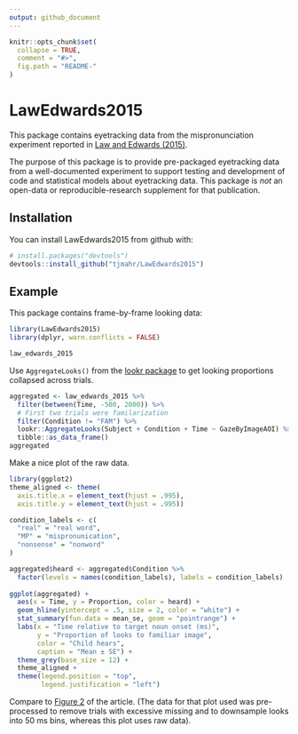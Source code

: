 ```yaml
---
output: github_document
---
```


<!-- README.md is generated from README.Rmd. Please edit that file -->

```r
knitr::opts_chunk$set(
  collapse = TRUE,
  comment = "#>",
  fig.path = "README-"
)
```

# LawEdwards2015

This package contains eyetracking data from the mispronunciation experiment
reported in [Law and Edwards (2015)](https://www.ncbi.nlm.nih.gov/pmc/articles/PMC4618685/).

The purpose of this package is to provide pre-packaged eyetracking data from a
well-documented experiment to support testing and development of code and
statistical models about eyetracking data. This package is *not* an open-data or
reproducible-research supplement for that publication.

## Installation

You can install LawEdwards2015 from github with:

```r
# install.packages("devtools")
devtools::install_github("tjmahr/LawEdwards2015")
```

## Example

This package contains frame-by-frame looking data:

```r
library(LawEdwards2015)
library(dplyr, warn.conflicts = FALSE)

law_edwards_2015
```

Use `AggregateLooks()` from the [lookr package](https://github.com/tjmahr/lookr) to get looking proportions collapsed across trials.

```r
aggregated <- law_edwards_2015 %>% 
  filter(between(Time, -500, 2000)) %>% 
  # First two trials were familarization
  filter(Condition != "FAM") %>% 
  lookr::AggregateLooks(Subject + Condition + Time ~ GazeByImageAOI) %>% 
  tibble::as_data_frame()
aggregated
```

Make a nice plot of the raw data. 

```r
library(ggplot2)
theme_aligned <- theme(
  axis.title.x = element_text(hjust = .995), 
  axis.title.y = element_text(hjust = .995))

condition_labels <- c(
  "real" = "real word",
  "MP" = "mispronunication",
  "nonsense" = "nonword"
)

aggregated$heard <- aggregated$Condition %>% 
  factor(levels = names(condition_labels), labels = condition_labels)
  
ggplot(aggregated) + 
  aes(x = Time, y = Proportion, color = heard) + 
  geom_hline(yintercept = .5, size = 2, color = "white") +
  stat_summary(fun.data = mean_se, geom = "pointrange") + 
  labs(x = "Time relative to target noun onset (ms)", 
       y = "Proportion of looks to familiar image",
       color = "Child hears",
       caption = "Mean ± SE") + 
  theme_grey(base_size = 12) + 
  theme_aligned + 
  theme(legend.position = "top",
        legend.justification = "left") 
```

Compare to [Figure
2](https://www.ncbi.nlm.nih.gov/pmc/articles/PMC4618685/figure/F2/) of the
article. (The data for that plot used was pre-processed to remove trials with
excessive missing and to downsample looks into 50 ms bins, whereas this plot 
uses raw data).
